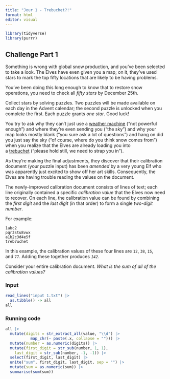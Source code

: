 ```yaml
---
title: "Jour 1 - Trebuchet?!"
format: html
editor: visual
---
```


```r

library(tidyverse)
library(purrr)
```

## Challenge Part 1

Something is wrong with global snow production, and you've been selected to take a look. The Elves have even given you a map; on it, they've used stars to mark the top fifty locations that are likely to be having problems.

You've been doing this long enough to know that to restore snow operations, you need to check all *fifty stars* by December 25th.

Collect stars by solving puzzles. Two puzzles will be made available on each day in the Advent calendar; the second puzzle is unlocked when you complete the first. Each puzzle grants *one star*. Good luck!

You try to ask why they can't just use a [weather machine](https://adventofcode.com/2015/day/1) ("not powerful enough") and where they're even sending you ("the sky") and why your map looks mostly blank ("you sure ask a lot of questions") and hang on did you just say the sky ("of course, where do you think snow comes from") when you realize that the Elves are already loading you into a [trebuchet](https://en.wikipedia.org/wiki/Trebuchet) ("please hold still, we need to strap you in").

As they're making the final adjustments, they discover that their calibration document (your puzzle input) has been *amended* by a very young Elf who was apparently just excited to show off her art skills. Consequently, the Elves are having trouble reading the values on the document.

The newly-improved calibration document consists of lines of text; each line originally contained a specific *calibration value* that the Elves now need to recover. On each line, the calibration value can be found by combining the *first digit* and the *last digit* (in that order) to form a single *two-digit number*.

For example:

```         
1abc2
pqr3stu8vwx
a1b2c3d4e5f
treb7uchet
```

In this example, the calibration values of these four lines are `12`, `38`, `15`, and `77`. Adding these together produces *`142`*.

Consider your entire calibration document. *What is the sum of all of the calibration values?*

### Input

```r
read_lines("input 1.txt") |>
  as.tibble() -> all
all
```

### Running code

```r
all |>
  mutate(digits = str_extract_all(value, "\\d") |>
           map_chr(~ paste(.x, collapse = ""))) |>
  mutate(number = as.numeric(digits)) |>
  mutate(first_digit = str_sub(number, 1, 1),                                      
    last_digit = str_sub(number, -1, -1)) |>
  select(first_digit, last_digit) |>
  unite("sum", first_digit, last_digit, sep = "") |>
  mutate(sum = as.numeric(sum)) |>
  summarise(sum(sum))
```
